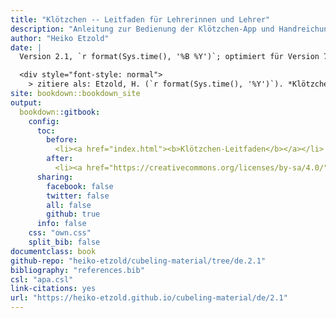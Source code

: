 ```yaml
---
title: "Klötzchen -- Leitfaden für Lehrerinnen und Lehrer"
description: "Anleitung zur Bedienung der Klötzchen-App und Handreichung für ihren Einsatz im Mathematikunterricht"
author: "Heiko Etzold"
date: |
  Version 2.1, `r format(Sys.time(), '%B %Y')`; optimiert für Version 7.1 der Klötzchen-App

  <div style="font-style: normal">
    > zitiere als: Etzold, H. (`r format(Sys.time(), '%Y')`). *Klötzchen -- Leitfaden für Lehrerinnen und Lehrer* (Version 2.1). <a href="https://heiko-etzold.github.io/cubeling-material/de/2.1">https\://heiko-etzold.github.io/cubeling-material/de/2.1</a></div>
site: bookdown::bookdown_site
output:
  bookdown::gitbook:
    config:
      toc:
        before:
          <li><a href="index.html"><b>Klötzchen-Leitfaden</b></a></li>
        after:
          <li><a href="https://creativecommons.org/licenses/by-sa/4.0/"><img src="pictures/by-sa.png" height="20px"/></a></li>
      sharing:
        facebook: false
        twitter: false
        all: false
        github: true
      info: false
    css: "own.css"
    split_bib: false
documentclass: book
github-repo: "heiko-etzold/cubeling-material/tree/de.2.1"
bibliography: "references.bib"
csl: "apa.csl"
link-citations: yes
url: "https://heiko-etzold.github.io/cubeling-material/de/2.1"
---
```

